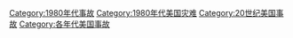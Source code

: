 [[Category:1980年代事故|Category:1980年代事故]]
[[Category:1980年代美国灾难|Category:1980年代美国灾难]]
[[Category:20世纪美国事故|Category:20世纪美国事故]]
[[Category:各年代美国事故|Category:各年代美国事故]]